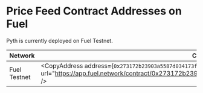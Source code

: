 
# Price Feed Contract Addresses on Fuel

Pyth is currently deployed on Fuel Testnet.

| Network      | Contract address                                                                                                                                                                                          |
| ------------ | --------------------------------------------------------------------------------------------------------------------------------------------------------------------------------------------------------- |
| Fuel Testnet | <CopyAddress address={`0x273172b23903a5587d034173f9c607c6473dc55afecec4b9efa3a1f9da5f27f6`} url="https://app.fuel.network/contract/0x273172b23903a5587d034173f9c607c6473dc55afecec4b9efa3a1f9da5f27f6" /> |
